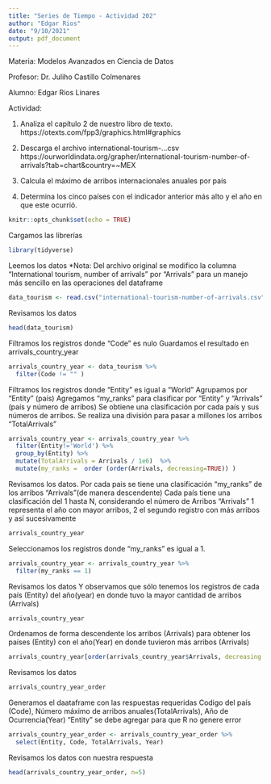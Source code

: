 ```yaml
---
title: "Series de Tiempo - Actividad 202"
author: "Edgar Rios"
date: "9/10/2021"
output: pdf_document
---
```

Materia: Modelos Avanzados en Ciencia de Datos

Profesor: Dr. Juliho Castillo Colmenares

Alumno: Edgar Rios Linares

Actividad: 

1. Analiza el capítulo 2 de nuestro libro de texto. 
    https://otexts.com/fpp3/graphics.html#graphics
    
2. Descarga el archivo international-tourism-...csv
    https://ourworldindata.org/grapher/international-tourism-number-of-arrivals?tab=chart&country=~MEX
    
3. Calcula el máximo de arribos internacionales anuales por país

4. Determina los cinco países con el indicador anterior más alto y el año en que este ocurrió.

```r
knitr::opts_chunk$set(echo = TRUE)
```

Cargamos las librerías
```r
library(tidyverse)
```


Leemos los datos
*Nota: Del archivo original se modifico la columna "International tourism, number of arrivals" 
por "Arrivals" para un manejo más sencillo en las operaciones del dataframe
```r
data_tourism <- read.csv("international-tourism-number-of-arrivals.csv")
```

Revisamos los datos
```r
head(data_tourism)
```
Filtramos los registros donde "Code" es nulo
Guardamos el resultado en arrivals_country_year
```r
arrivals_country_year <- data_tourism %>%
  filter(Code != "" )
```

Filtramos los registros donde "Entity" es igual a "World"
Agrupamos por "Entity" (país)
Agregamos "my_ranks" para clasificar por "Entity" y "Arrivals" (país y número de arribos)
Se obtiene una clasificación por cada país y sus números de arribos.
Se realiza una división para pasar a millones los arribos "TotalArrivals"
```r
arrivals_country_year <- arrivals_country_year %>%
  filter(Entity!='World') %>%
  group_by(Entity) %>%
  mutate(TotalArrivals = Arrivals / 1e6)  %>%
  mutate(my_ranks =  order (order(Arrivals, decreasing=TRUE)) )  
```

Revisamos los datos.
Por cada pais se tiene una clasificación "my_ranks" de los arribos "Arrivals"(de manera descendente)
Cada país tiene una clasificación del 1 hasta N, considerando el número de Arribos "Arrivals"
1 representa el año con mayor arribos, 2 el segundo registro con más arribos y así sucesivamente
```r
arrivals_country_year
```

Seleccionamos los registros donde "my_ranks" es igual a 1.
```r
arrivals_country_year <- arrivals_country_year %>%
  filter(my_ranks == 1) 
```

Revisamos los datos
Y observamos que sólo tenemos los registros de cada país (Entity) del año(year) 
en donde tuvo la mayor cantidad de arribos (Arrivals)
```r
arrivals_country_year
```
Ordenamos de forma descendente los arribos (Arrivals) para obtener los países (Entity) con el año(Year) en donde
tuvieron más arribos (Arrivals)
```r
arrivals_country_year[order(arrivals_country_year$Arrivals, decreasing = TRUE),] -> arrivals_country_year_order
```

Revisamos los datos
```r
arrivals_country_year_order
```
Generamos el daataframe con las respuestas requeridas
Codigo del país (Code), Número máximo de arribos anuales(TotalArrivals),  Año de Ocurrencia(Year)
"Entity" se debe agregar para que R no genere error
```r
arrivals_country_year_order <- arrivals_country_year_order %>% 
  select(Entity, Code, TotalArrivals, Year)
```

Revisamos los datos con nuestra respuesta
```r
head(arrivals_country_year_order, n=5)
```

